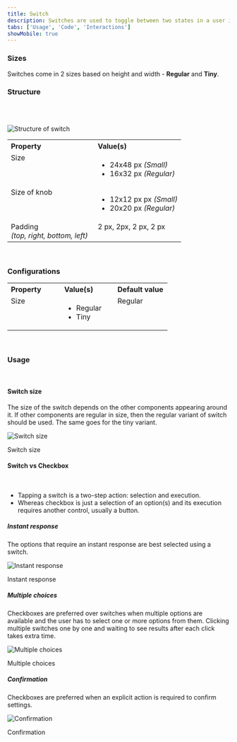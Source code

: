 ```yaml
---
title: Switch
description: Switches are used to toggle between two states in a user interface - ON and OFF, hence resembling the real-life switches used to turn something ON or OFF.
tabs: ['Usage', 'Code', 'Interactions']
showMobile: true
---
```


<Preview name='components-switch-default-switch--default-switch' />

### Sizes

Switches come in 2 sizes based on height and width - **Regular** and **Tiny**.

<Preview name='components-switch-variants-size--size' />

### Structure
<br/>
<br/>

![Structure of switch](./images/switch-structure.png)
<br/>

<table style="width: 100%">
 <tbody>
   <tr>
     <th style="width:50%; text-align: left;">Property</th>
     <th style="width:50%; text-align: left;">Value(s)</th>
   </tr>
   <tr style="vertical-align: top">
     <td>Size</td>
     <td>
         <ul>
             <li>24x48 px <em>(Small)</em></li>
             <li>16x32 px <em>(Regular)</em></li>
         </ul>
     </td>
   </tr>
   <tr style="vertical-align: top">
     <td>Size of knob</td>
     <td>
         <ul>
             <li>12x12 px px <em>(Small)</em></li>
             <li>20x20 px <em>(Regular)</em></li>
         </ul>
     </td>
   </tr>
   <tr style="vertical-align: top">
     <td>Padding <br/><em>(top, right, bottom, left)</em></td>
     <td>2 px, 2px, 2 px, 2 px </td>
   </tr>
 </tbody>
</table>
<br/>


### Configurations
<table style="width: 100%">
  <tbody>
    <tr>
      <th style="width:33%; text-align: left;">Property</th>
      <th style="width:33%; text-align: left;">Value(s)</th>
      <th style="width:33%; text-align: left;">Default value</th>
    </tr>
    <tr style="vertical-align: top">
      <td>Size</td>
      <td>
        <ul>
            <li>Regular</li>
            <li>Tiny</li>
        </ul>
      </td>
      <td>Regular</td>
    </tr>
  </tbody>
</table>
<br/>

### Usage

<br/>

#### Switch size

The size of the switch depends on the other components appearing around it. If other components are regular in size, then the regular variant of switch should be used. The same goes for the tiny variant.

![Switch size](./images/switch-3.png)
<Caption> Switch size </Caption>

<br/>

#### Switch vs Checkbox

<br/>

<ul>
<li> Tapping a switch is a two-step action: selection and execution. </li>
<li> Whereas checkbox is just a selection of an option(s) and its execution requires another control, usually a button. </li>
</ul>

##### Instant response

The options that require an instant response are best selected using a switch.

![Instant response](./images/switch-4.png)
<Caption> Instant response </Caption>

<br/>

##### Multiple choices

Checkboxes are preferred over switches when multiple options are available and the user has to select one or more options from them. Clicking multiple switches one by one and waiting to see results after each click takes extra time.

![Multiple choices](./images/switch-5.png)
<Caption> Multiple choices </Caption>

<br/>

##### Confirmation

Checkboxes are preferred when an explicit action is required to confirm settings.

![Confirmation](./images/switch-6.png)
<Caption> Confirmation </Caption>

<br/>
<br/>
